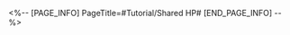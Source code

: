 <%-- [PAGE_INFO]
PageTitle=#Tutorial/Shared HP#
[END_PAGE_INFO] --%>
{{Tutorial
|sort      = 221901
|title     = Shared HP
|subtitle  = 
|type      = Battle
|about     = 
|image1    = Tutorial Shared HP 1.png{{subst:void|<!--$UPLOAD:<<SpriteOutput/TutorialPic/TutorialPage_221901.png>-<Tutorial Shared HP 1.png>>}}
|text1     = Enemies tagged with this mark will share HP.
}}